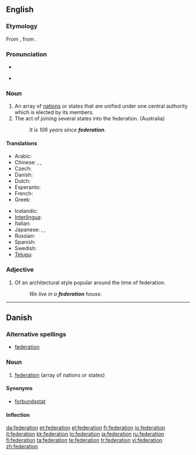 {{wikipedia|dab=federation (disambiguation)|federation}}
{{also|fédération}}
==English==
{{wikipedia}}

===Etymology===
From {{LL.}} {{term|foederatio}}, from {{etyl|la}} {{term|foederare}}.

===Pronunciation===
* {{audio|en-us-federation.ogg|Audio (US)}}

* {{rhymes|eɪʃǝn}}

===Noun===
{{en-noun}}

# An array of [[nation]]s or states that are unified under one central authority which is elected by its members.
# The act of joining several states into the federation. (Australia)
#: '' It is 106 years since '''federation'''.''

====Translations====
{{trans-top|array of nations or states}}
* Arabic: {{t|ar|اتحاد|tr=ittiHaad|sc=Arab|m}}
* Chinese: {{zh-tsp|聯邦|联邦|liánbāng}}, {{zh-tsp|聯合會|联合会|liánhéhuì}}, {{zh-tsp|聯盟|联盟|liánméng}}
* Czech: {{t-|cs|federace|f}}
* Danish: {{t+|da|føderation|c}}
* Dutch: {{t+|nl|federatie|f}}
* Esperanto: {{t|eo|federacio|xs=Esperanto}}
* French: {{t+|fr|fédération|f}}
* Greek: {{t+|el|ομοσπονδία|f|tr=omospondía|sc=Grek}}
{{trans-mid}}
* Icelandic: {{t-|is|samband|n}}
* [[Interlingua]]: {{t-|ia|federation|xs=Interlingua}}
* Italian: {{t-|it|federazione|f}}
* Japanese: {{t-|ja|連邦|tr=renpō|sc=Jpan}}, {{t-|ja|連盟|tr=renmei|sc=Jpan}}, {{t-|ja|同盟|tr=dōmei|sc=Jpan}}
* Russian: {{t|ru|федерация|f|tr=federácija|sc=Cyrl}}
* Spanish: {{t-|es|federación|f}}
* Swedish: {{t-|sv|federation|c}}
* [[Telugu]]: {{t|te|సమాఖ్య|tr=samaakhya|sc=Telu}}
{{trans-bottom}}

===Adjective===
{{en-adj|-}}

# {{Australian English}} Of an architectural style popular around the time of federation.
#: ''We live in a '''federation''' house.''

----

==Danish==
{{wikipedia|lang=da}}

===Alternative spellings===

* [[føderation]]

===Noun===
{{da-noun|en|er}}

# [[federation#English|federation]] (array of nations or states)

====Synonyms====

* [[forbundsstat]]

====Inflection====
{{da-noun-infl|en|er}}

[[da:federation]]
[[et:federation]]
[[el:federation]]
[[fr:federation]]
[[io:federation]]
[[it:federation]]
[[kk:federation]]
[[lo:federation]]
[[ja:federation]]
[[ru:federation]]
[[fi:federation]]
[[ta:federation]]
[[te:federation]]
[[tr:federation]]
[[vi:federation]]
[[zh:federation]]